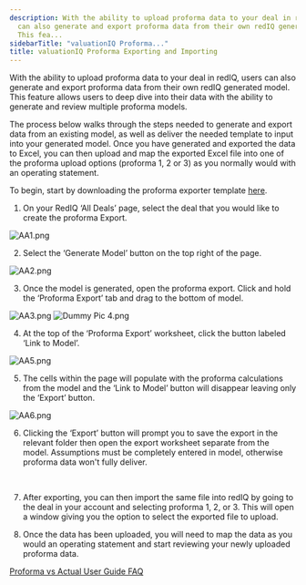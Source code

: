 ```yaml
---
description: With the ability to upload proforma data to your deal in redIQ users
  can also generate and export proforma data from their own redIQ generated model
  This fea...
sidebarTitle: "valuationIQ Proforma..."
title: valuationIQ Proforma Exporting and Importing
---
```


With the ability to upload proforma data to your deal in redIQ, users can also generate and export proforma data from their own redIQ generated model. This feature allows users to deep dive into their data with the ability to generate and review multiple proforma models.


The process below walks through the steps needed to generate and export data from an existing model, as well as deliver the needed template to input into your generated model. Once you have generated and exported the data to Excel, you can then upload and map the exported Excel file into one of the proforma upload options (proforma 1, 2 or 3) as you normally would with an operating statement.


To begin, start by downloading the proforma exporter template [here](https://multifamily.rediq.com/l/534952/2023-07-27/25qm7f). 



1. On your RedIQ ‘All Deals’ page, select the deal that you would like to create the proforma Export.


<Frame caption="Table displaying deals with details like name, ID, status, market, and units.">
  <img src="/images/rediq/0e7885cbae8d95f298adaa6d8821b2f6caada54d.png" alt="AA1.png" />
</Frame>


2. Select the ‘Generate Model’ button on the top right of the page.


<Frame caption="Generate model and upload options for Northampton Apartment Homes overview.">
  <img src="/images/rediq/fb35432d6c1a0cae52bb0a321a2edf431f9d89b4.png" alt="AA2.png" />
</Frame>


3. Once the model is generated, open the proforma export. Click and hold the ‘Proforma Export’ tab and drag to the bottom of model.


<Frame caption="Proforma export options and input fields for financial modeling in valuationIQ.">
  <img src="/images/rediq/5d0fa4d596ae87cd584dbec7da60e7e02eedc92f.png" alt="AA3.png" />
</Frame>


<Frame caption="ProForma Export tab in valuationIQ for exporting financial data.">
  <img src="/images/rediq/2f8b160d4699b09c09412ea504f4a002d60d25bf.png" alt="Dummy Pic 4.png" />
</Frame>


4. At the top of the ‘Proforma Export’ worksheet, click the button labeled ‘Link to Model’.


<Frame caption="Table displaying financial metrics with options to link to the model and export ProForma data.">
  <img src="/images/rediq/12349d3017ce89736dfaa6ffdd5382e696a622d4.png" alt="AA5.png" />
</Frame>


5. The cells within the page will populate with the proforma calculations from the model and the ‘Link to Model’ button will disappear leaving only the ‘Export’ button.


<Frame caption="Table displaying ProForma financial data with an &quot;Export ProForma&quot; header highlighted.">
  <img src="/images/rediq/705a05b4bc4c5bd1e3fb0ff976dcfb84ce1794c7.png" alt="AA6.png" />
</Frame>


6. Clicking the ‘Export’ button will prompt you to save the export in the relevant folder then open the export worksheet separate from the model. Assumptions must be completely entered in model, otherwise proforma data won't fully deliver.   


 


7. After exporting, you can then import the same file into redIQ by going to the deal in your account and selecting proforma 1, 2, or 3. This will open a window giving you the option to select the exported file to upload.


8. Once the data has been uploaded, you will need to map the data as you would an operating statement and start reviewing your newly uploaded proforma data.


[Proforma vs Actual User Guide FAQ](../../dataIQ/operating-statements/proforma-vs-actual-user-guide-faqs-beta.mdx)